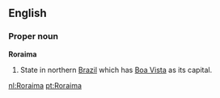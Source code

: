 ==English==

===Proper noun===
'''Roraima'''

#State in northern [[Brazil]] which has [[Boa Vista]] as its capital.

[[nl:Roraima]]
[[pt:Roraima]]